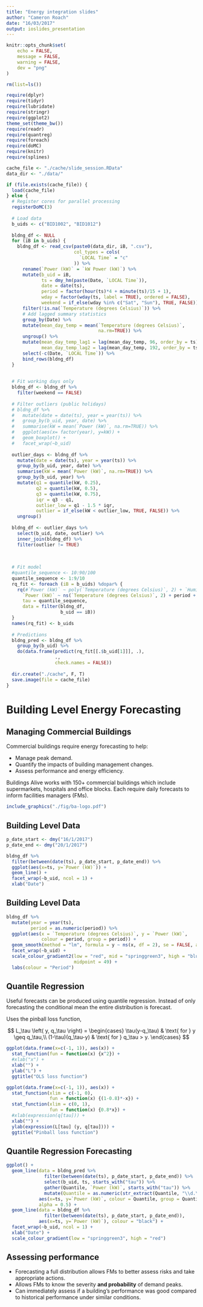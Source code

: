 ```yaml
---
title: "Energy integration slides"
author: "Cameron Roach"
date: "16/03/2017"
output: ioslides_presentation
---
```



```r
knitr::opts_chunk$set(
	echo = FALSE,
	message = FALSE,
	warning = FALSE,
	dev = "png"
)

rm(list=ls())

require(dplyr)
require(tidyr)
require(lubridate)
require(stringr)
require(ggplot2)
theme_set(theme_bw())
require(readr)
require(quantreg)
require(foreach)
require(doMC)
require(knitr)
require(splines)

cache_file <- "./cache/slide_session.RData"
data_dir <- "./data/"

if (file.exists(cache_file)) {
  load(cache_file)
} else {
  # Register cores for parallel processing
  registerDoMC(3)
  
  # Load data
  b_uids <- c("BID1002", "BID1012")
  
  bldng_df <- NULL
  for (iB in b_uids) {
    bldng_df <- read_csv(paste0(data_dir, iB, ".csv"),
                         col_types = cols(
                           `LOCAL Time` = "c"
                         )) %>%
      rename(`Power (kW)` = `kW Power (kW)`) %>% 
      mutate(b_uid = iB,
             ts = dmy_hm(paste(Date, `LOCAL Time`)),
             date = date(ts),
             period = factor(hour(ts)*4 + minute(ts)/15 + 1),
             wday = factor(wday(ts, label = TRUE), ordered = FALSE),
             weekend = if_else(wday %in% c("Sat", "Sun"), TRUE, FALSE)) %>% 
      filter(!is.na(`Temperature (degrees Celsius)`)) %>% 
      # Add lagged summary statistics
      group_by(Date) %>% 
      mutate(mean_day_temp = mean(`Temperature (degrees Celsius)`,
                                  na.rm=TRUE)) %>% 
      ungroup() %>% 
      mutate(mean_day_temp_lag1 = lag(mean_day_temp, 96, order_by = ts),
             mean_day_temp_lag2 = lag(mean_day_temp, 192, order_by = ts)) %>% 
      select(-c(Date, `LOCAL Time`)) %>% 
      bind_rows(bldng_df)
  }
  
  
  # Fit working days only
  bldng_df <- bldng_df %>% 
    filter(weekend == FALSE)
  
  # Filter outliers (public holidays)
  # bldng_df %>%
  #   mutate(date = date(ts), year = year(ts)) %>%
  #   group_by(b_uid, year, date) %>%
  #   summarise(kW = mean(`Power (kW)`, na.rm=TRUE)) %>%
  #   ggplot(aes(x= factor(year), y=kW)) +
  #   geom_boxplot() +
  #   facet_wrap(~b_uid)
  
  outlier_days <- bldng_df %>% 
    mutate(date = date(ts), year = year(ts)) %>% 
    group_by(b_uid, year, date) %>% 
    summarise(kW = mean(`Power (kW)`, na.rm=TRUE)) %>% 
    group_by(b_uid, year) %>% 
    mutate(q1 = quantile(kW, 0.25),
           q2 = quantile(kW, 0.5),
           q3 = quantile(kW, 0.75),
           iqr = q3 - q1,
           outlier_low = q1 - 1.5 * iqr,
           outlier = if_else(kW < outlier_low, TRUE, FALSE)) %>% 
    ungroup()
  
  bldng_df <- outlier_days %>% 
    select(b_uid, date, outlier) %>% 
    inner_join(bldng_df) %>% 
    filter(outlier != TRUE)
  
  
  
  # Fit model
  #quantile_sequence <- 10:90/100
  quantile_sequence <- 1:9/10
  rq_fit <- foreach (iB = b_uids) %dopar% {
    rq(#`Power (kW)` ~ poly(`Temperature (degrees Celsius)`, 2) + `Humidity (%)` + period + mean_day_temp_lag1 + mean_day_temp_lag2,
      `Power (kW)` ~ ns(`Temperature (degrees Celsius)`, 2) + period + mean_day_temp_lag1 + mean_day_temp_lag2,
      tau = quantile_sequence,
      data = filter(bldng_df,
                    b_uid == iB))
  }
  names(rq_fit) <- b_uids
  
  # Predictions
  bldng_pred <- bldng_df %>% 
    group_by(b_uid) %>% 
    do(data.frame(predict(rq_fit[[.$b_uid[1]]], .),
                  .,
                  check.names = FALSE))
  
  dir.create("./cache", F, T)
  save.image(file = cache_file)
}
```


# Building Level Energy Forecasting

## Managing Commercial Buildings

Commercial buildings require energy forecasting to help:

- Manage peak demand.
- Quantify the impacts of building management changes.
- Assess performance and energy efficiency.

Buildings Alive works with 150+ commercial buildings which include supermarkets, hospitals and office blocks. Each require daily forecasts to inform facilities managers (FMs).

```r
include_graphics("./fig/ba-logo.pdf")
```

## Building Level Data

```r
p_date_start <- dmy("16/1/2017")
p_date_end <- dmy("20/1/2017")

bldng_df %>% 
  filter(between(date(ts), p_date_start, p_date_end)) %>% 
  ggplot(aes(x=ts, y=`Power (kW)`)) + 
  geom_line() + 
  facet_wrap(~b_uid, ncol = 1) +
  xlab("Date")
```


## Building Level Data

```r
bldng_df %>% 
  mutate(year = year(ts),
         period = as.numeric(period)) %>% 
  ggplot(aes(x = `Temperature (degrees Celsius)`, y = `Power (kW)`,
             colour = period, group = period)) +
  geom_smooth(method = "lm", formula = y ~ ns(x, df = 2), se = FALSE, alpha = 0.3) +
  facet_wrap(~b_uid) +
  scale_colour_gradient2(low = "red", mid = "springgreen3", high = "blue",
                         midpoint = 49) +
  labs(colour = "Period")
```



## Quantile Regression

Useful forecasts can be produced using quantile regression. Instead of only forecasting the conditional mean the entire distribution is forecast.

Uses the pinball loss function,

$$
L_\tau \left( y, q_\tau \right) =
\begin{cases}
  \tau(y-q_\tau) & \text{ for } y \geq q_\tau,\\
  (1-\tau)(q_\tau-y) & \text{ for } q_\tau > y.
\end{cases}
$$

```r
ggplot(data.frame(x=c(-1, 1)), aes(x)) +  
  stat_function(fun = function(x) {x^2}) + 
  #xlab("x") + 
  xlab("") +
  ylab("L") + 
  ggtitle("OLS loss function") 

ggplot(data.frame(x=c(-1, 1)), aes(x)) +  
  stat_function(xlim = c(-1, 0), 
                fun = function(x) {(1-0.8)*-x}) + 
  stat_function(xlim = c(0, 1), 
                fun = function(x) {0.8*x}) + 
  #xlab(expression(q[tau])) + 
  xlab("") +
  ylab(expression(L[tau] (y, q[tau]))) + 
  ggtitle("Pinball loss function") 
``` 

## Quantile Regression Forecasting

```r
ggplot() +
  geom_line(data = bldng_pred %>% 
              filter(between(date(ts), p_date_start, p_date_end)) %>% 
              select(b_uid, ts, starts_with("tau")) %>% 
              gather(Quantile, `Power (kW)`, starts_with("tau")) %>% 
              mutate(Quantile = as.numeric(str_extract(Quantile, "\\d.\\d+"))),
            aes(x=ts, y=`Power (kW)`, colour = Quantile, group = Quantile),
            alpha = 0.5) +
  geom_line(data = bldng_df %>% 
              filter(between(date(ts), p_date_start, p_date_end)),
            aes(x=ts, y=`Power (kW)`), colour = "black") +
  facet_wrap(~b_uid, ncol = 1) +
  xlab("Date") +
  scale_colour_gradient(low = "springgreen3", high = "red")
```


## Assessing performance

* Forecasting a full distribution allows FMs to better assess risks and take appropriate actions.
* Allows FMs to know the severity __and probability__ of demand peaks.
* Can immediately assess if a building's performance was good compared to historical performance under similar conditions.